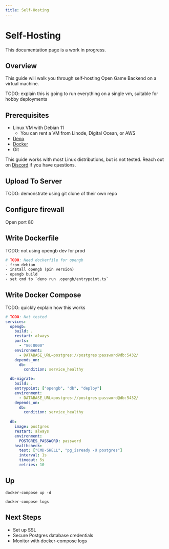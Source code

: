 ```yaml
---
title: Self-Hosting
---
```


# Self-Hosting

<Note>This documentation page is a work in progress.</Note>

## Overview

This guide will walk you through self-hosting Open Game Backend on a virtual machine.

TODO: explain this is going to run everything on a single vm, suitable for hobby deployments

## Prerequisites

- Linux VM with Debian 11
    - You can rent a VM from Linode, Digital Ocean, or AWS
- [Deno](https://docs.deno.com/runtime/manual/getting_started/installation)
- [Docker](https://docs.docker.com/get-docker/)
- Git

<Info>This guide works with most Linux distributions, but is not tested. Reach out on [Discord](https://rivet.gg/discord) if you have questions.</Info>

## Upload To Server

TODO: demonstrate using git clone of their own repo

## Configure firewall

Open port 80

## Write Dockerfile

TODO: not using opengb dev for prod

```dockerfile
# TODO: Need dockerfile for opengb
- from debian
- install opengb (pin version)
- opengb build
- set cmd to `deno run .opengb/entrypoint.ts`
```

## Write Docker Compose

TODO: quickly explain how this works

```yaml docker-compose.yaml
# TODO: Not tested
services:
  opengb:
    build: .
    restart: always
    ports:
      - "80:8000"
    environment:
      - DATABASE_URL=postgres://postgres:password@db:5432/
    depends_on:
      db:
        condition: service_healthy

  db-migrate:
    build: .
    entrypoint: ["opengb", "db", "deploy"]
    environment:
      - DATABASE_URL=postgres://postgres:password@db:5432/
    depends_on:
      db:
        condition: service_healthy
 
  db:
    image: postgres
    restart: always
    environment:
      POSTGRES_PASSWORD: password
    healthcheck:
      test: ["CMD-SHELL", "pg_isready -U postgres"]
      interval: 1s
      timeout: 5s
      retries: 10
```

## Up

```
docker-compose up -d
```

```
docker-compose logs
```

## Next Steps

- Set up SSL
- Secure Postgres database credentials
- Monitor with docker-compose logs

